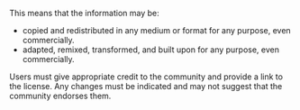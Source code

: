 This means that the information may be:

- copied and redistributed in any medium or format for any purpose, even commercially.
- adapted, remixed, transformed, and built upon for any purpose, even commercially.

Users must give appropriate credit to the community and provide a link to the license. Any changes must be indicated and may not suggest that the community endorses them.